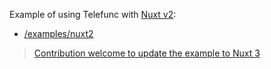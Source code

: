 
Example of using Telefunc with [Nuxt v2](https://v2.nuxt.com/):
 - [/examples/nuxt2](https://github.com/brillout/telefunc/tree/513a21cdd7ef8780ce3f8ca98b182bf6989d3f14/examples/nuxt2)

> [Contribution welcome to update the example to Nuxt 3](https://github.com/brillout/telefunc/issues/153)
